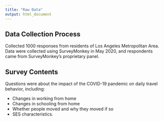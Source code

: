 ```yaml
---
title: "Raw Data"
output: html_document
---
```


## Data Collection Process

Collected 1000 responses from residents of Los Angeles Metropolitan Area. Data were collected using SurveyMonkey in May 2020, and respondents came from SurveyMonkey's proprietary panel. 

## Survey Contents

Questions were about the impact of the COVID-19 pandemic on daily travel behavior, including: 

* Changes in working from home
* Changes in schooling from home
* Whether people moved and why they moved if so
* SES characteristics. 



